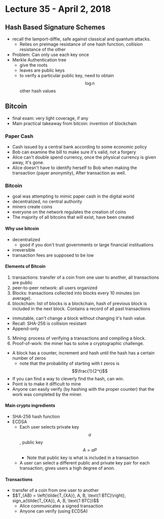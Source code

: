 # Lecture 35 - April 2, 2018

## Hash Based Signature Schemes
- recall the lamport-diffie, safe against classical and quantum attacks.
  - Relies on preimage resistance of one hash function, collision resistance of the other
- Problem: Can only use each key once
- Merkle Authentication tree
  - give the roots
  - leaves are public keys
  - to verify a particular public key, need to obtain $$\log{n}$$ other hash values

## Bitcoin
- final exam: very light coverage, if any
- Main practical takeaway from bitcoin: invention of blockchain

### Paper Cash
- Cash issued by a central bank according to some economic policy
- Bob can examine the bill to make sure it's valid, not a forgery
- Alice can't double spend currency, once the physical currency is given away, it's gone.
- Alice doesn't have to identify herself to Bob when making the transaction (payer anonymity), After transaction as well.

### Bitcoin
- goal was attempting to mimic paper cash in the digital world
- decentralized, no central authority
- miners create coins
- everyone on the network regulates the creation of coins
- The majority of all bitcoins that will exist, have been created

#### Why use bitcoin
- decentralized
  - good if you don't trust governments or large financial instituations
- irreversible
- transaction fees are supposed to be low

#### Elements of Bitcoin
1. transactions: transfer of a coin from one user to another, all transactions are public
2. peer-to-peer network: all users organized
3. Blocks: transactions collected into blocks every 10 minutes (on average).
4. blockchain: list of blocks is a blockchain, hash of previous block is included in the next block. Contains a record of all past transactions
  - immutable, can't change a block without changing it's hash value.
  - Recall: SHA-256 is collision resistant
  - Append-only
5. Mining: process of verifying a transactions and compiling a block.
6. Proof-of-work: the miner has to solve a cryptographic challenge.
  - A block has a counter, increment and hash until the hash has a certain number of zeros
    - note that the probability of starting with t zeros is $$\frac{1}{2^t}$$
  - If you can find a way to cleverly find the hash, can win.
  - Point is to make it difficult to mine
  - Anyone can easily verify (by hashing with the proper counter) that the work was completed by the miner.

#### Main crypto ingredients
- SHA-256 hash function
- ECDSA
  - Each user selects private key $$a$$, public key $$A = aP$$
    - Note that public key is what is included in a transaction
  - A user can select a different public and private key pair for each transaction, gives users a high degree of anon.

#### Transactions
- transfer of a coin from one user to another
- $$T_{AB} = \left{\tilde{T_{XA}}, A, B, \text{1 BTC}\right\}, sign_a(\tilde{T_{XA}}, A, B, \text{1 BTC})$$
  - Alice communicates a signed transaction
  - Anyone can verify (using ECDSA)
